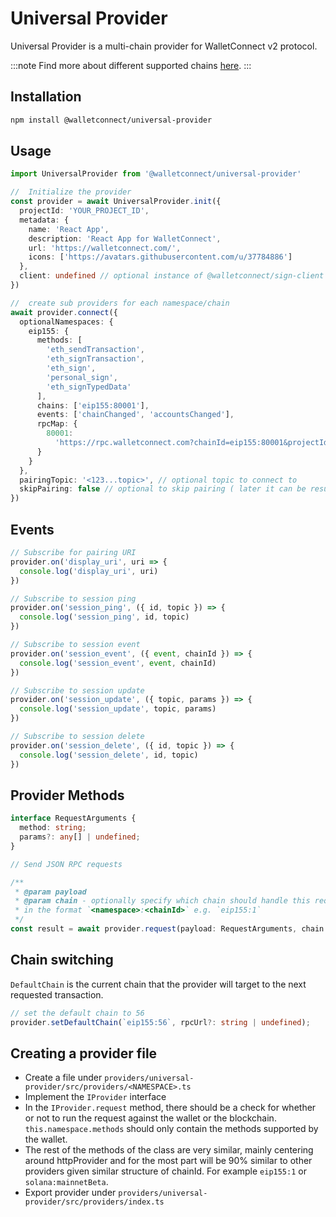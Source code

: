 # Universal Provider

Universal Provider is a multi-chain provider for WalletConnect v2 protocol.

:::note
Find more about different supported chains [here](../multichain/overview.md).
:::

## Installation

```bash npm2yarn
npm install @walletconnect/universal-provider
```

## Usage

```typescript
import UniversalProvider from '@walletconnect/universal-provider'

//  Initialize the provider
const provider = await UniversalProvider.init({
  projectId: 'YOUR_PROJECT_ID',
  metadata: {
    name: 'React App',
    description: 'React App for WalletConnect',
    url: 'https://walletconnect.com/',
    icons: ['https://avatars.githubusercontent.com/u/37784886']
  },
  client: undefined // optional instance of @walletconnect/sign-client
})

//  create sub providers for each namespace/chain
await provider.connect({
  optionalNamespaces: {
    eip155: {
      methods: [
        'eth_sendTransaction',
        'eth_signTransaction',
        'eth_sign',
        'personal_sign',
        'eth_signTypedData'
      ],
      chains: ['eip155:80001'],
      events: ['chainChanged', 'accountsChanged'],
      rpcMap: {
        80001:
          'https://rpc.walletconnect.com?chainId=eip155:80001&projectId=<your walletconnect project id>'
      }
    }
  },
  pairingTopic: '<123...topic>', // optional topic to connect to
  skipPairing: false // optional to skip pairing ( later it can be resumed by invoking .pair())
})
```

## Events

```typescript
// Subscribe for pairing URI
provider.on('display_uri', uri => {
  console.log('display_uri', uri)
})

// Subscribe to session ping
provider.on('session_ping', ({ id, topic }) => {
  console.log('session_ping', id, topic)
})

// Subscribe to session event
provider.on('session_event', ({ event, chainId }) => {
  console.log('session_event', event, chainId)
})

// Subscribe to session update
provider.on('session_update', ({ topic, params }) => {
  console.log('session_update', topic, params)
})

// Subscribe to session delete
provider.on('session_delete', ({ id, topic }) => {
  console.log('session_delete', id, topic)
})
```

## Provider Methods

```typescript
interface RequestArguments {
  method: string;
  params?: any[] | undefined;
}

// Send JSON RPC requests

/**
 * @param payload
 * @param chain - optionally specify which chain should handle this request
 * in the format `<namespace>:<chainId>` e.g. `eip155:1`
 */
const result = await provider.request(payload: RequestArguments, chain: string | undefined);
```

## Chain switching

`DefaultChain` is the current chain that the provider will target to the next requested transaction.

```typescript
// set the default chain to 56
provider.setDefaultChain(`eip155:56`, rpcUrl?: string | undefined);
```

## Creating a provider file

- Create a file under `providers/universal-provider/src/providers/<NAMESPACE>.ts`
- Implement the `IProvider` interface
- In the `IProvider.request` method, there should be a check for whether or not
  to run the request against the wallet or the blockchain.
  `this.namespace.methods` should only contain the methods supported by the
  wallet.
- The rest of the methods of the class are very similar, mainly centering around
  httpProvider and for the most part will be 90% similar to other providers
  given similar structure of chainId. For example `eip155:1` or
  `solana:mainnetBeta`.
- Export provider under `providers/universal-provider/src/providers/index.ts`
